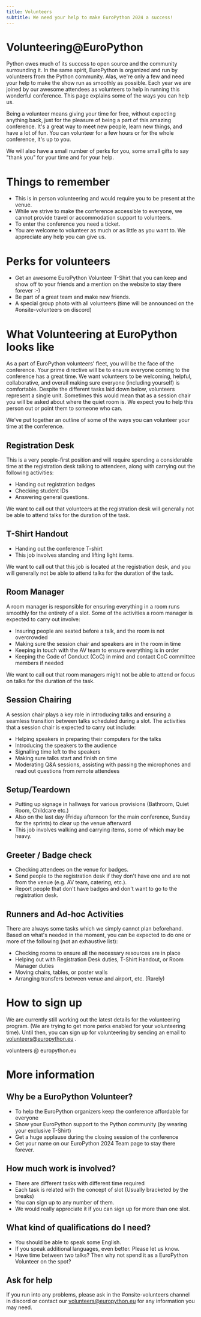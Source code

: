 ```yaml
---
title: Volunteers
subtitle: We need your help to make EuroPython 2024 a success!
---
```


# Volunteering@EuroPython

Python owes much of its success to open source and the community surrounding it. In the same spirit, EuroPython is organized and run by volunteers from the Python community. Alas, we're only a few and need your help to make the show run as smoothly as possible. Each year we are joined by our awesome attendees as volunteers to help in running this wonderful conference. This page explains some of the ways you can help us.

Being a volunteer means giving your time for free, without expecting anything back, just for the pleasure of being a part of this amazing conference. It's a great way to meet new people, learn new things, and have a lot of fun. You can volunteer for a few hours or for the whole conference, it's up to you.

We will also have a small number of perks for you, some small gifts to say "thank you" for your time and for your help.

# Things to remember

* This is in person volunteering and would require you to be present at the venue.
* While we strive to make the conference accessible to everyone, we cannot provide travel or accommodation support to volunteers.
* To enter the conference you need a ticket.
* You are welcome to volunteer as much or as little as you want to. We appreciate any help you can give us.

# Perks for volunteers

* Get an awesome EuroPython Volunteer T-Shirt that you can keep and show off to your friends and a mention on the website to stay there forever :-)
* Be part of a great team and make new friends.
* A special group photo with all volunteers (time will be announced on the #onsite-volunteers on discord)

# What Volunteering at EuroPython looks like

As a part of EuroPython volunteers' fleet, you will be the face of the conference. Your prime directive will be to ensure everyone coming to the conference has a great time.
We want volunteers to be welcoming, helpful, collaborative, and overall making sure everyone (including yourself) is comfortable.
Despite the different tasks laid down below, volunteers represent a single unit. Sometimes this would mean that as a session chair you will be asked about where the quiet room is. We expect you to help this person out or point them to someone who can.

We've put together an outline of some of the ways you can volunteer your time at the conference.

## Registration Desk

This is a very people-first position and will require spending a considerable time at the registration desk talking to attendees, along with carrying out the following activities:

* Handing out registration badges
* Checking student IDs
* Answering general questions.

We want to call out that volunteers at the registration desk will generally not be able to attend talks for the duration of the task.

## T-Shirt Handout

* Handing out the conference T-shirt
* This job involves standing and lifting light items.

We want to call out that this job is located at the registration desk, and you will generally not be able to attend talks for the duration of the task.

## Room Manager

A room manager is responsible for ensuring everything in a room runs smoothly for the entirety of a slot. Some of the activities a room manager is expected to carry out involve:

* Insuring people are seated before a talk, and the room is not overcrowded
* Making sure the session chair and speakers are in the room in time
* Keeping in touch with the AV team to ensure everything is in order
* Keeping the Code of Conduct (CoC) in mind and contact CoC committee members if needed

We want to call out that room managers might not be able to attend or focus on talks for the duration of the task.

## Session Chairing

A session chair plays a key role in introducing talks and ensuring a seamless transition between talks scheduled during a slot. The activities that a session chair is expected to carry out include:

* Helping speakers in preparing their computers for the talks
* Introducing the speakers to the audience
* Signalling time left to the speakers
* Making sure talks start and finish on time
* Moderating Q&A sessions, assisting with passing the microphones and read out questions from remote attendees

## Setup/Teardown

* Putting up signage in hallways for various provisions (Bathroom, Quiet Room, Childcare etc.)
* Also on the last day (Friday afternoon for the main conference, Sunday for the sprints) to clear up the venue afterward
* This job involves walking and carrying items, some of which may be heavy.

## Greeter / Badge check

* Checking attendees on the venue for badges.
* Send people to the registration desk if they don't have one and are not from the venue (e.g. AV team, catering, etc.).
* Report people that don't have badges and don't want to go to the registration desk.

## Runners and Ad-hoc Activities

There are always some tasks which we simply cannot plan beforehand. Based on what's needed in the moment, you can be expected to do one or more of the following (not an exhaustive list):

* Checking rooms to ensure all the necessary resources are in place
* Helping out with Registration Desk duties, T-Shirt Handout, or Room Manager duties
* Moving chairs, tables, or poster walls
* Arranging transfers between venue and airport, etc. (Rarely)

# How to sign up

We are currently still working out the latest details for the volunteering program. (We are trying to get more perks enabled for your volunteering time).
Until then, you can sign up for volunteering by sending an email to [volunteers@europython.eu](mailto:volunteers@europython.eu) .

<div class="text-center mb-8">

<ButtonLink href="mailto:volunteers@europython.eu">volunteers @ europython.eu</ButtonLink>
</div>

# More information
## Why be a EuroPython Volunteer?

* To help the EuroPython organizers keep the conference affordable for everyone
* Show your EuroPython support to the Python community (by wearing your exclusive T-Shirt)
* Get a huge applause during the closing session of the conference
* Get your name on our EuroPython 2024 Team page to stay there forever.

## How much work is involved?

* There are different tasks with different time required
* Each task is related with the concept of slot (Usually bracketed by the breaks)
* You can sign up to any number of them.
* We would really appreciate it if you can sign up for more than one slot.

## What kind of qualifications do I need?

* You should be able to speak some English.
* If you speak additional languages, even better. Please let us know.
* Have time between two talks? Then why not spend it as a EuroPython Volunteer on the spot?

## Ask for help

If you run into any problems, please ask in the #onsite-volunteers channel in discord or contact our volunteers@europython.eu for any information you may need.
